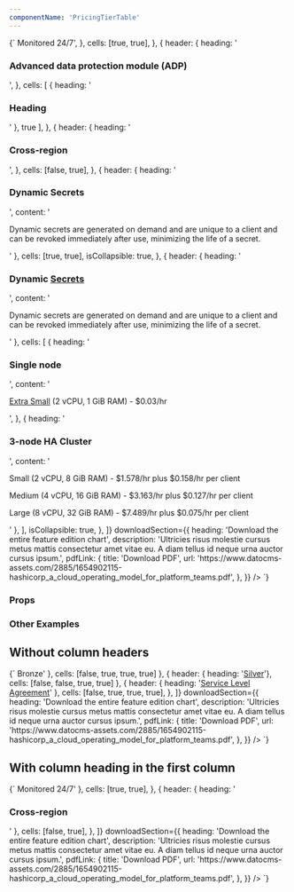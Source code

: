 ```yaml
---
componentName: 'PricingTierTable'
---
```


<LiveComponent>
  {`
    <PricingTierTable
      columns={['', 'Development', 'Starter']}
      rows={[
        {
          header: {
            heading: '<h3>Monitored 24/7</h3>',
          },
          cells: [true, true],
        },
        {
          header: {
            heading: '<h3>Advanced data protection module (ADP)</h3>',
          },
          cells: [
            {
              heading: '<h3>Heading</h3>'
            },
            true
          ],
        },
        {
          header: {
            heading: '<h3>Cross-region</h3>',
          },
          cells: [false, true],
        },
        {
          header: {
            heading: '<h3>Dynamic Secrets</h3>',
            content: ' <p>Dynamic secrets are generated on demand and are unique to a client and can be revoked immediately after use, minimizing the life of a secret.</p>'
          },
          cells: [true, true],
          isCollapsible: true,
        },
        {
          header: {
            heading: '<h3>Dynamic <a href="#">Secrets</a></h3>',
            content:  '<p>Dynamic secrets are generated on demand and are unique to a client and can be revoked immediately after use, minimizing the life of a secret.</p>'
          },
          cells: [
            { 
              heading: '<h3>Single node</h3>', 
              content: '<p><a href="#">Extra Small</a> (2 vCPU, 1 GiB RAM) - $0.03/hr</p>',
            },
            {
              heading: '<h3>3-node HA Cluster</h3>',
              content: '<p>Small (2 vCPU, 8 GiB RAM) - $1.578/hr plus $0.158/hr per client</p><p>Medium (4 vCPU, 16 GiB RAM) - $3.163/hr plus $0.127/hr per client</p><p>Large (8 vCPU, 32 GiB RAM) - $7.489/hr plus $0.075/hr per client</p>'
            },
          ],
          isCollapsible: true,
        },
      ]}
      downloadSection={{
        heading: 'Download the entire feature edition chart',
        description:
          'Ultricies risus molestie cursus metus mattis consectetur amet vitae eu. A diam tellus id neque urna auctor cursus ipsum.',
        pdfLink: {
          title: 'Download PDF',
          url: 'https://www.datocms-assets.com/2885/1654902115-hashicorp_a_cloud_operating_model_for_platform_teams.pdf',
        },
      }}
    />
  `}
</LiveComponent>

### Props

<PropsTable props={componentProps} />

### Other Examples

## Without column headers

<LiveComponent>
  {`
    <PricingTierTable
      columns={[]}
      rows={[
        { header: { heading: '<a href="#">Bronze</a>' }, cells: [false, true, true, true] },
        { header: { heading: '<a href="#">Silver</a>'}, cells: [false, false, true, true] },
        {
          header: { heading: '<a href="#">Service Level Agreement</a>' },
          cells: [false, true, true, true],
        },
      ]}
      downloadSection={{
        heading: 'Download the entire feature edition chart',
        description:
          'Ultricies risus molestie cursus metus mattis consectetur amet vitae eu. A diam tellus id neque urna auctor cursus ipsum.',
        pdfLink: {
          title: 'Download PDF',
          url: 'https://www.datocms-assets.com/2885/1654902115-hashicorp_a_cloud_operating_model_for_platform_teams.pdf',
        },
      }}
    />
  `}
</LiveComponent>

## With column heading in the first column

<LiveComponent>
  {`
    <PricingTierTable
      columns={['Development', 'Starter', 'Enterprise']}
      rows={[
        {
          header: { heading: '<h3>Monitored 24/7</h3>' },
          cells: [true, true],
        },
        {
          header: { heading: '<h3>Cross-region</h3>' },
          cells: [false, true],
        },
      ]}
      downloadSection={{
        heading: 'Download the entire feature edition chart',
        description:
          'Ultricies risus molestie cursus metus mattis consectetur amet vitae eu. A diam tellus id neque urna auctor cursus ipsum.',
        pdfLink: {
          title: 'Download PDF',
          url: 'https://www.datocms-assets.com/2885/1654902115-hashicorp_a_cloud_operating_model_for_platform_teams.pdf',
        },
      }}
    />
  `}
</LiveComponent>
